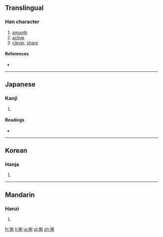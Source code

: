 ==Translingual==

===Han character===
{{Han char|rn=61|rad=心|as=07|sn=10|four=|canj=心竹木弓 (PHDN)|ids=⿰[[心]][[利]]}}

# [[smooth]]
# [[active]]
# [[clever]], [[sharp]]

====References====
* {{Han ref|kx=0388.341|dkj=10689|dj=0721.060|hdz=42305.121|uh=60A7|ud=24743}}

----

==Japanese==

===Kanji===
{{ja-kanji|grade=uc|rs=心07}}

# {{defn|lang=ja|sort=心07}}

====Readings====
* {{ja-readings|on=[[り]] (ri)|kun=}}

----

==Korean==

===Hanja===
{{ko-hanja|hangeul=리>이|eumhun=|rv=ri>i|mr=ri>i|y=li>i}}

# {{defn|lang=ko|sort=心07}}

----

==Mandarin==

===Hanzi===
{{cmn-hanzi|pin=[[lì]] ([[li4]])|wg=li<sup>4</sup>}}

# {{defn|lang=cmn|sort=心07}}

[[fr:悧]]
[[li:悧]]
[[ja:悧]]
[[pl:悧]]
[[zh:悧]]